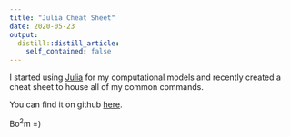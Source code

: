 ```yaml
---
title: "Julia Cheat Sheet"
date: 2020-05-23
output:
  distill::distill_article:
    self_contained: false
---
```



I started using [Julia](https://github.com/JuliaLang/julia) for my computational models and recently created a cheat sheet to house all of my common commands. 

You can find it on github [here](https://cdishop.github.io/julia_refs/).

Bo$^2$m =)